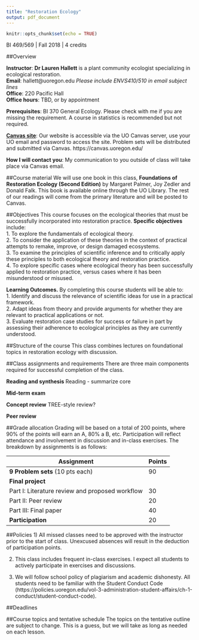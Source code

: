 ```yaml
---
title: "Restoration Ecology"
output: pdf_document
---
```


```r
knitr::opts_chunk$set(echo = TRUE)
```

BI 469/569 | Fall 2018 | 4 credits

##Overview


**Instructor**: **Dr Lauren Hallett** is a plant community ecologist specializing in ecological restoration.  
**Email**: hallett@uoregon.edu *Please include ENVS410/510 in email subject lines*  
**Office**: 220 Pacific Hall  
**Office hours**: TBD, or by appointment  

**Prerequisites**: BI 370 General Ecology. Please check with me if you are missing the requirement. A course in statistics is recommended but not required.

[**Canvas site**](https://canvas.uoregon.edu/courses/103526): Our website is accessible via the UO Canvas server, use your UO email and password to access the site. Problem sets will be distributed and submitted via Canvas. https://canvas.uoregon.edu/

**How I will contact you**: My communication to you outside of class will take place via Canvas email. 

##Course material
We will use one book in this class, **Foundations of Restoration Ecology (Second Edition)** by Margaret Palmer, Joy Zedler and Donald Falk. This book is available online through the UO Library. The rest of our readings will come from the primary literature and will be posted to Canvas.

##Objectives
This course focuses on the ecological theories that must be successfully incorporated into restoration practice. **Specific objectives** include:  
1. To explore the fundamentals of ecological theory.  
2. To consider the application of these theories in the context of practical attempts to remake, improve, or design damaged ecosystems.  
3. To examine the principles of scientific inference and to critically apply these principles to both ecological theory and restoration practice.  
4. To explore specific cases where ecological theory has been successfully applied to restoration practice, versus cases where it has been misunderstood or misused.

**Learning Outcomes.** By completing this course students will be able to:  
1. Identify and discuss the relevance of scientific ideas for use in a practical
framework.  
2. Adapt ideas from theory and provide arguments for whether they are relevant to practical applications or not.  
3. Evaluate restoration case studies for success or failure in part by assessing their adherence to ecological principles as they are currently understood.  


##Structure of the course
This class combines lectures on foundational topics in restoration ecology with discussion.

##Class assignments and requirements
There are three main components required for successful completion of the class.

**Reading and synthesis** Reading - summarize core 

**Mid-term exam**

**Concept review** TREE-style review?

**Peer review**

##Grade allocation
Grading will be based on a total of 200 points, where 90% of the points will earn an A, 80% a B, etc. Participation will reflect attendance and involvement in discussion and in-class exercises. The breakdown by assignments is as follows: 

Assignment| Points  
---|---
**9 Problem sets** (10 pts each) | 90 
**Final project**|
Part I: Literature review and proposed workflow | 30 
Part II: Peer review | 20 
Part III: Final paper | 40 
**Participation** | 20 


##Policies
1) All missed classes need to be approved with the instructor prior to the start of class. Unexcused absences will result in the deduction of participation points. 

2) This class includes frequent in-class exercises. I expect all students to actively participate in exercises and discussions. 

3) We will follow school policy of plagiarism and academic dishonesty. All students need to be familiar with the Student Conduct Code (https://policies.uoregon.edu/vol-3-administration-student-affairs/ch-1-conduct/student-conduct-code).

##Deadlines

##Course topics and tentative schedule
The topics on the tentative outline are subject to change. This is a guess, but we will take as long as needed on each lesson.